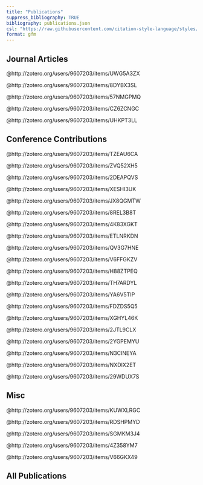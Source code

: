 ```yaml
---
title: "Publications"
suppress_bibliography: TRUE
bibliography: publications.json
csl: "https://raw.githubusercontent.com/citation-style-language/styles/master/apa-cv.csl"
format: gfm
---
```


## Journal Articles
@http://zotero.org/users/9607203/items/UWG5A3ZX

@http://zotero.org/users/9607203/items/8DYBX3SL

@http://zotero.org/users/9607203/items/57NMGPMQ

@http://zotero.org/users/9607203/items/CZ6ZCNGC

@http://zotero.org/users/9607203/items/UHKPT3LL

## Conference Contributions
@http://zotero.org/users/9607203/items/TZEAU6CA

@http://zotero.org/users/9607203/items/ZVQ52XH5

@http://zotero.org/users/9607203/items/2DEAPQVS

@http://zotero.org/users/9607203/items/XESHI3UK

@http://zotero.org/users/9607203/items/JX8QGMTW

@http://zotero.org/users/9607203/items/8REL3B8T

@http://zotero.org/users/9607203/items/4K83XGKT

@http://zotero.org/users/9607203/items/ETLNRKDN

@http://zotero.org/users/9607203/items/QV3G7HNE

@http://zotero.org/users/9607203/items/V6FFGKZV

@http://zotero.org/users/9607203/items/H88ZTPEQ

@http://zotero.org/users/9607203/items/TH7ARDYL

@http://zotero.org/users/9607203/items/YA6V5TIP

@http://zotero.org/users/9607203/items/FDZDS5Q5

@http://zotero.org/users/9607203/items/XGHYL46K

@http://zotero.org/users/9607203/items/2JTL9CLX

@http://zotero.org/users/9607203/items/2YGPEMYU

@http://zotero.org/users/9607203/items/N3CINEYA

@http://zotero.org/users/9607203/items/NXDIX2ET

@http://zotero.org/users/9607203/items/29WDUX7S

## Misc
@http://zotero.org/users/9607203/items/KUWXLRGC

@http://zotero.org/users/9607203/items/RDSHPMYD

@http://zotero.org/users/9607203/items/SGMKM3J4

@http://zotero.org/users/9607203/items/4Z358YM7

@http://zotero.org/users/9607203/items/V66GKX49

## All Publications
